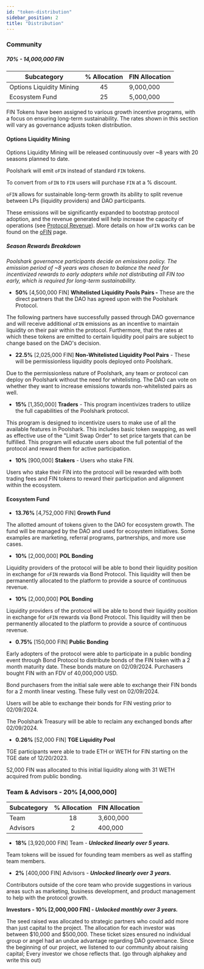 ```yaml
---
id: "token-distribution"
sidebar_position: 2
title: "Distribution"
---
```


### Community
##### 70% - 14,000,000 FIN

| Subcategory           | % Allocation          | FIN Allocation |
| --------------- | :-----------------------------: | --------------------------------------------- |
| Options Liquidity Mining | 45 | 9,000,000 |
| Ecosystem Fund | 25 | 5,000,000 |

FIN Tokens have been assigned to various growth incentive programs, with a focus on ensuring long-term sustainability. The rates shown in this section will vary as governance adjusts token distribution.

#### Options Liquidity Mining

Options Liquidity Mining will be released continuously over ~8 years with 20 seasons planned to date.

Poolshark will emit `oFIN` instead of standard `FIN` tokens.

To convert from `oFIN` to `FIN` users will purchase `FIN` at a % discount.

`oFIN` allows for sustainable long-term growth its ability to split revenue between LPs (liquidity providers) and DAO participants.

These emissions will be significantly expanded to bootstrap protocol adoption, and the revenue generated will help increase the capacity of operations (see [Protocol Revenue](/token/treasury-management#protocol-revenue)). More details on how `oFIN` works can be found on the [oFIN](/token/why-ofin) page.

##### Season Rewards Breakdown

*Poolshark governance participants decide on emissions policy. The emission period of ~8 years was chosen to balance the need for incentivized rewards to early adopters while not distributing all FIN too early, which is required for long-term sustainability.*

- **50%** [4,500,000 FIN] **Whitelisted Liquidity Pools Pairs -** These are the direct partners that the DAO has agreed upon with the Poolshark Protocol.

The following partners have successfully passed through DAO governance and will receive additional `oFIN` emissions as an incentive to maintain liquidity on their pair within the protocol. Furthermore, that the rates at which these tokens are emitted to certain liquidity pool pairs are subject to change based on the DAO's decision.

- **22.5%** [2,025,000 FIN] **Non-Whitelisted Liquidity Pool Pairs** - These will be permissionless liquidity pools deployed onto Poolshark.

Due to the permissionless nature of Poolshark, any team or protocol can deploy on Poolshark without the need for whitelisting. The DAO can vote on whether they want to increase emissions towards non-whitelisted pairs as well. 

- **15%** [1,350,000] **Traders** - This program incentivizes traders to utilize the full capabilities of the Poolshark protocol.

This program is designed to incentivize users to make use of all the available features in Poolshark. This includes basic token swapping, as well as effective use of the "Limit Swap Order" to set price targets that can be fulfilled. This program will educate users about the full potential of the protocol and reward them for active participation. 

- **10%** [900,000] **Stakers** - Users who stake FIN.

Users who stake their FIN into the protocol will be rewarded with both trading fees and FIN tokens to reward their participation and alignment within the ecosystem. 

#### Ecosystem Fund

- **13.76%** [4,752,000 FIN] **Growth Fund**

The allotted amount of tokens given to the DAO for ecosystem growth. The fund will be managed by the DAO and used for ecosystem initiatives. Some examples are marketing, referral programs, partnerships, and more use cases.

- **10%** [2,000,000] **POL Bonding**

Liquidity providers of the protocol will be able to bond their liquidity position in exchange for `oFIN` rewards via Bond Protocol. This liquidity will then be permanently allocated to the platform to provide a source of continuous revenue.

- **10%** [2,000,000] **POL Bonding**

Liquidity providers of the protocol will be able to bond their liquidity position in exchange for `oFIN` rewards via Bond Protocol. This liquidity will then be permanently allocated to the platform to provide a source of continuous revenue.

- **0.75%** [150,000 FIN] **Public Bonding**

Early adopters of the protocol were able to participate in a public bonding event through Bond Protocol to distribute bonds of the FIN token with a 2 month maturity date. These bonds mature on 02/09/2024. Purchasers bought FIN with an FDV of 40,000,000 USD.

Bond purchasers from the initial sale were able to exchange their FIN bonds for a 2 month linear vesting. These fully vest on 02/09/2024.

Users will be able to exchange their bonds for FIN vesting prior to 02/09/2024.

The Poolshark Treasury will be able to reclaim any exchanged bonds after 02/09/2024.

- **0.26%** [52,000 FIN] **TGE Liquidity Pool**

TGE participants were able to trade ETH or WETH for FIN starting on the TGE date of 12/20/2023.

52,000 FIN was allocated to this initial liquidity along with 31 WETH acquired from public bonding.

### Team & Advisors - 20% [4,000,000]

| Subcategory           | % Allocation          | FIN Allocation |
| --------------- | :-----------------------------: | --------------------------------------------- |
| Team | 18 | 3,600,000 |
| Advisors | 2 | 400,000 |

- **18%** [3,920,000 FIN] Team - ***Unlocked linearly over 5 years.***

Team tokens will be issued for founding team members as well as staffing team members.

- **2%** [400,000 FIN] Advisors - ***Unlocked linearly over 3 years.***

Contributors outside of the core team who provide suggestions in various areas such as marketing, business development, and product management to help with the protocol growth. 

**Investors - 10% [2,000,000 FIN] - *Unlocked monthly over 3 years.***

The seed raised was allocated to strategic partners who could add more than just capital to the project. The allocation for each investor was between $10,000 and $500,000. These ticket sizes ensured no individual group or angel had an undue advantage regarding DAO governance. Since the beginning of our project, we listened to our community about raising capital; Every investor we chose reflects that. (go through alphakey and write this out)